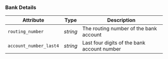 ### Bank Details

| Attribute              | Type     | Description                                 |
|------------------------|----------|---------------------------------------------|
| `routing_number`       | _string_ | The routing number of the bank account      |
| `account_number_last4` | _string_ | Last four digits of the bank account number |

